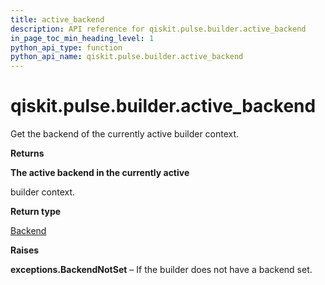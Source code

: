 ```yaml
---
title: active_backend
description: API reference for qiskit.pulse.builder.active_backend
in_page_toc_min_heading_level: 1
python_api_type: function
python_api_name: qiskit.pulse.builder.active_backend
---
```


<span id="qiskit-pulse-builder-active-backend" />

# qiskit.pulse.builder.active\_backend

<Function id="qiskit.pulse.builder.active_backend" isDedicatedPage={true} github="https://github.com/qiskit/qiskit/tree/stable/0.22/qiskit/pulse/builder.py" signature="active_backend()">
  Get the backend of the currently active builder context.

  **Returns**

  **The active backend in the currently active**

  builder context.

  **Return type**

  [Backend](qiskit.providers.Backend "qiskit.providers.Backend")

  **Raises**

  **exceptions.BackendNotSet** – If the builder does not have a backend set.
</Function>

